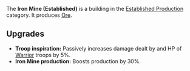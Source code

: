 {{Infobox building
| name = Iron Mine (Established)
| image = [[File:Iron_mine_established.png]]
| category = Established Production
| cycle = 1s
| capacity = 1000
| build_cost = 50 [[Wood]], 25 [[Wheat]]
| description = Produces ore.
}}

The '''Iron Mine (Established)''' is a building in the [[Established Production]] category. It produces [[Ore]].

== Upgrades ==
* '''Troop inspiration:''' Passively increases damage dealt by and HP of [[Warrior]] troops by 5%.
* '''Iron Mine production:''' Boosts production by 30%.